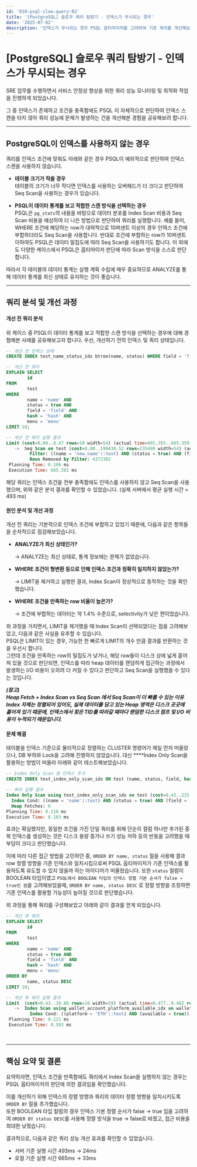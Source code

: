 ```yaml
---
id: '010-psql-slow-query-02'
title: '[PostgreSQL] 슬로우 쿼리 탐방기 - 인덱스가 무시되는 경우'
date: '2025-07-02'
description: '인덱스가 무시되는 경우 PSQL 옵티마이저를 고려하여 기존 쿼리를 개선해보기'
---
```


# [PostgreSQL] 슬로우 쿼리 탐방기 - 인덱스가 무시되는 경우

SRE 업무를 수행하면서 서비스 안정성 향상을 위한 쿼리 성능 모니터링 및 최적화 작업을 진행하게 되었습니다.

그 중 인덱스가 존재하고 조건을 충족함에도 PSQL 이 자체적으로 판단하여 인덱스 스캔을 타지 않아 쿼리 성능에 문제가 발생하는  건을 개선해본 경험을 공유해보려 합니다.

---

## PostgreSQL이 인덱스를 사용하지 않는 경우

쿼리를 인덱스 조건에 맞춰도 아래와 같은 경우 PSQL이 예외적으로 판단하여 인덱스 스캔을 사용하지 않습니다.
- **테이블 크기가 작을 경우**<br />
테이블의 크기가 너무 작다면 인덱스를 사용하는 오버헤드가 더 크다고 판단하여 Seq Scan을 사용하는 경우가 있습니다.

- **PSQL이 데이터 통계를 보고 적합한 스캔 방식을 선택하는 경우**<br />
PSQL은 `pg_stats`의 내용을 바탕으로 데이터 분포를 Index Scan 비용과 Seq Scan 비용을 예상하여 더 나은 방법으로 판단하여 쿼리를 실행합니다.
예를 들어, WHERE 조건에 해당하는 row가 대략적으로 10퍼센트 이상의 경우 인덱스 조건에 부합하더라도 Seq Scan을 사용합니다.
반대로 조건에 부합하는 row가 10퍼센트 이하여도 PSQL은 데이터 밀집도에 따라 Seq Scan을 사용하기도 합니다.
이 외에도 다양한 케이스에서 PSQL은 옵티마이저 판단에 따라 Scan 방식을 스스로 판단합니다.

따라서 각 테이블의 데이터 통계는 실행 계획 수립에 매우 중요하므로 ANALYZE를 통해 데이터 통계를 최신 상태로 유지하는 것이 좋습니다.

---

## 쿼리 분석 및 개선 과정

#### 개선 전 쿼리 분석

위 케이스 중 PSQL이 데이터 통계를 보고 적합한 스캔 방식을 선택하는 경우에 대해 경험해본 사례를 공유해보고자 합니다.
우선, 개선하기 전의 인덱스 및 쿼리 상태입니다.

```sql
-- 개선 전 인덱스 상태
CREATE INDEX test_name_status_idx btree(name, status) WHERE field = 'field'::text AND hash = 'hash'::text AND menu = 'menu';

-- 개선 전 쿼리
EXPLAIN SELECT
        id
FROM
        test
WHERE
        name = 'name' AND
        status = true AND
        field = 'field' AND
        hash = 'hash' AND
        menu = 'menu'
LIMIT 10;

-- 개선 전 쿼리 실행 결과
Limit (cost=0.00..8.47 rows=10 width=54) (actual time=665.355..665.359 rows=10 loops=1)
   ->  Seq Scan on test (cost=0.00..199438.52 rows=235499 width=54) (actual time=665.354..665.357 rows=10 loops=1)
         Filter: ((name = 'new_name'::text) AND (status = true) AND (field = 'field'::text) AND (hash = 'hash'::text) AND (menu = 'menu'::text))
         Rows Removed by Filter: 4372302
 Planning Time: 0.106 ms
 Execution Time: 665.381 ms
```
해당 쿼리는 인덱스 조건을 전부 충족함에도 인덱스를 사용하지 않고 Seq Scan을 사용했으며, 위와 같은 분석 결과를 확인할 수 있었습니다. (실제 서버에서 평균 실행 시간 = 493 ms)
<br />

#### 원인 분석 및 개선 과정

개선 전 쿼리는 기본적으로 인덱스 조건에 부합하고 있었기 때문에, 다음과 같은 항목들을 순차적으로 점검해보았습니다.

- **ANALYZE가 최신 상태인가?**
    
    → ANALYZE는 최신 상태로, 통계 정보에는 문제가 없었습니다.
    
- **WHERE 조건이 형변환 등으로 인해 인덱스 조건과 정확히 일치하지 않았는가?**
    
    → LIMIT을 제거하고 실행한 결과, Index Scan이 정상적으로 동작하는 것을 확인했습니다.
    
- **WHERE 조건을 만족하는 row 비율이 높은가?**
    
    → 조건에 부합하는 데이터는 약 1.4% 수준으로, selectivity가 낮은 편이었습니다.
    

위 과정을 거치면서, LIMIT을 제거했을 때 Index Scan이 선택되었다는 점을 고려해보았고, 다음과 같은 사실을 유추할 수 있습니다.<br />
PSQL은 LIMIT이 있는 경우, 가능한 한 빠르게 LIMIT의 개수 만큼 결과를 반환하는 것을 우선시 합니다.<br />
그런데 조건을 만족하는 row의 밀집도가 낮거나, 해당 row들이 디스크 상에 넓게 흩어져 있을 것으로 판단되면, 인덱스를 따라 heap 데이터를 랜덤하게 접근하는 과정에서 발생하는 I/O 비용이 오히려 더 커질 수 있다고 판단하고 Seq Scan을 실행했을 수 있다는 것입니다.

***(참고)<br />
Heap Fetch + Index Scan vs Seq Scan 에서 Seq Scan이 더 빠를 수 있는 이유<br />
Index 자체는 정렬되어 있어도, 실제 데이터를 담고 있는 Heap 영역은 디스크 곳곳에 흩어져 있기 때문에, 인덱스에서 찾은 TID를 따라갈 때마다 랜덤한 디스크 점프 및 I/O 비용이 누적되기 때문입니다.***
<br />

#### 문제 해결

테이블을 인덱스 기준으로 물리적으로 정렬하는 CLUSTER 명령어가 제일 먼저 떠올랐으나, DB 부하와 Lock을 고려해 진행하지 않았습니다. 대신 ****Index Only Scan을 활용하는 방법이 떠올라 아래와 같이 테스트해보았습니다.

```sql
-- Index Only Scan 용 인덱스 추가
CREATE INDEX test_index_only_scan_idx ON test (name, status, field, hash, menu, id);

-- 쿼리 실행 결과
Index Only Scan using test_index_only_scan_idx on test (cost=0.43..225.32 rows=10 width=4) (actual time=0.025..0.074 rows=10 loops=1)
  Index Cond: ((name = 'name'::text) AND (status = true) AND (field = 'field'::text) AND (hash = 'hash'::text) AND (menu = 'menu'::text))
  Heap Fetches: 0
Planning Time: 0.110 ms
Execution Time: 0.103 ms
```

효과는 확실했지만, 동일한 조건을 가진 단일 쿼리를 위해 단순히 컬럼 하나만 추가된 중복 인덱스를 생성하는 것은 디스크 용량 증가나 쓰기 성능 저하 등의 반동을 고려했을 때 부담이 크다고 판단했습니다.<br />

이에 따라 다른 접근 방법을 고민하던 중, `ORDER BY name, status` 절을 사용해 결과 row 정렬 방향을 기존 인덱스와 일치시킴으로써 PSQL 옵티마이저가 기존 인덱스를 활용하도록 유도할 수 있지 않을까 하는 아이디어가 떠올랐습니다.
또한 `status` 컬럼이 BOOLEAN 타입이였고 `PSQL에서 BOOLEAN 타입의 인덱스 정렬 기본 순서가 false → true인 점`을 고려해보았을때, `ORDER BY name, status DESC` 로 정렬 방향을 조정하면 기존 인덱스를 활용할 가능성이 높아질 것으로 판단했습니다.

위 과정을 통해 쿼리를 구성해보았고 아래와 같이 결과를 얻게 되었습니다.

```sql
-- 개선 후 쿼리
EXPLAIN SELECT
        id
FROM
        test
WHERE
        name = 'name' AND
        status = true AND
        field = 'field' AND
        hash = 'hash' AND
        menu = 'menu'
ORDER BY
        name, status DESC
LIMIT 10;

-- 개선 후 쿼리 실행 결과
Limit  (cost=0.43..16.86 rows=10 width=59) (actual time=0.477..0.482 rows=10 loops=1)
   ->  Index Scan using wallet_account_platform_available_idx on wallet_account  (cost=0.43..386765.28 rows=235499 width=59) (actual time=0.477..0.480 rows=10 loops=1)
         Index Cond: ((platform = 'ETH'::text) AND (available = true))
 Planning Time: 0.121 ms
 Execution Time: 0.503 ms
```
<br />

---

## 핵심 요약 및 결론

요약하자면, 인덱스 조건을 만족함에도 쿼리에서 Index Scan을 실행하지 않는 경우는 PSQL 옵티마이저의 판단에 의한 결과임을 확인했습니다.

이를 개선하기 위해 인덱스의 정렬 방향과 쿼리의 데이터 정렬 방향을 일치시키도록 `ORDER BY` 절을 추가했습니다.<br />
또한 BOOLEAN 타입 칼럼의 경우 인덱스 기본 정렬 순서가 false -> true 임을 고려하여 `ORDER BY status DESC`를 사용해 정렬 방식을 true -> false로 바꿨고, 접근 비용을 최대한 낮췄습니다.

결과적으로, 다음과 같은 쿼리 성능 개선 효과를 확인할 수 있었습니다.
- 서버 기준 실행 시간 493ms → 24ms
- 로컬 기준 실행 시간 665ms → 33ms

